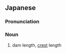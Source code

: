 ==Japanese==
{{ja-kanjitab|てい|ちょう|ちょう|yomi=on}}

===Pronunciation===
{{ja-pron|ていちょうちょう|y=on}}

===Noun===
{{ja-noun|ていちょうちょう}}

# dam length, [[crest]] length